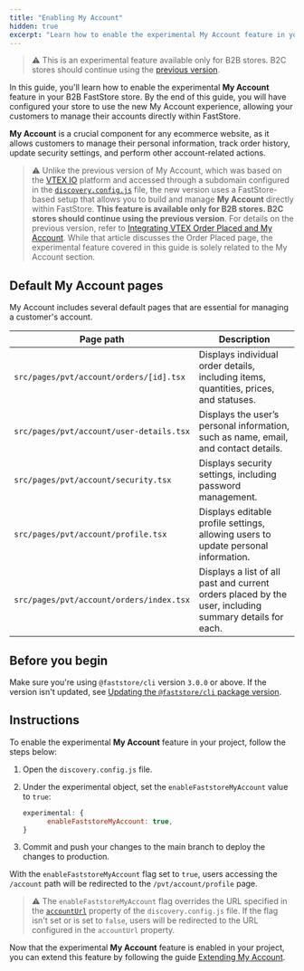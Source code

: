 ```yaml
---
title: "Enabling My Account"
hidden: true
excerpt: "Learn how to enable the experimental My Account feature in your B2B FastStore store."
---
```


>⚠️ This is an experimental feature available only for B2B stores. B2C stores should continue using the [previous version](https://developers.vtex.com/docs/guides/faststore/go-live-4-integrating-the-vtex-order-placed-and-my-account).

In this guide, you'll learn how to enable the experimental **My Account** feature in your B2B FastStore store. By the end of this guide, you will have configured your store to use the new My Account experience, allowing your customers to manage their accounts directly within FastStore.

**My Account** is a crucial component for any ecommerce website, as it allows customers to manage their personal information, track order history, update security settings, and perform other account-related actions.

>⚠️ Unlike the previous version of My Account, which was based on the [VTEX IO](https://developers.vtex.com/docs/guides/vtex-io-documentation-what-is-vtex-io) platform and accessed through a subdomain configured in the [`discovery.config.js`](https://developers.vtex.com/docs/guides/faststore/project-structure-config-options) file, the new version uses a FastStore-based setup that allows you to build and manage **My Account** directly within FastStore. **This feature is available only for B2B stores. B2C stores should continue using the previous version**. For details on the previous version, refer to [Integrating VTEX Order Placed and My Account](https://developers.vtex.com/docs/guides/faststore/go-live-4-integrating-the-vtex-order-placed-and-my-account). While that article discusses the Order Placed page, the experimental feature covered in this guide is solely related to the My Account section.

## Default My Account pages

My Account includes several default pages that are essential for managing a customer's account.

| Page path | Description |
| --------- | ----------- |
| `src/pages/pvt/account/orders/[id].tsx` | Displays individual order details, including items, quantities, prices, and statuses. |
| `src/pages/pvt/account/user-details.tsx` | Displays the user’s personal information, such as name, email, and contact details. |
| `src/pages/pvt/account/security.tsx` | Displays security settings, including password management. |
| `src/pages/pvt/account/profile.tsx` | Displays editable profile settings, allowing users to update personal information. |
| `src/pages/pvt/account/orders/index.tsx` | Displays a list of all past and current orders placed by the user, including summary details for each. |

## Before you begin

Make sure you're using `@faststore/cli` version `3.0.0` or above.  If the version isn't updated, see [Updating the `@faststore/cli` package version](https://developers.vtex.com/docs/guides/faststore/project-structure-updating-the-cli-package-version).

## Instructions

To enable the experimental **My Account** feature in your project, follow the steps below:

1. Open the `discovery.config.js` file.
2. Under the experimental object, set the `enableFaststoreMyAccount` value to `true`:

    ```js discovery.config.js mark=2
    experimental: {
          enableFaststoreMyAccount: true,
    }
    ```

3. Commit and push your changes to the main branch to deploy the changes to production.

With the `enableFaststoreMyAccount` flag set to `true`, users accessing the `/account` path will be redirected to the `/pvt/account/profile` page.

>⚠️ The `enableFaststoreMyAccount` flag overrides the URL specified in the [`accountUrl`](https://developers.vtex.com/docs/guides/faststore/project-structure-config-options#accounturl) property of the `discovery.config.js` file. If the flag isn't set or is set to `false`, users will be redirected to the URL configured in the `accountUrl` property.

Now that the experimental **My Account** feature is enabled in your project, you can extend this feature by following the guide [Extending My Account](https://developers.vtex.com/docs/guides/faststore/my-account-extensions).
